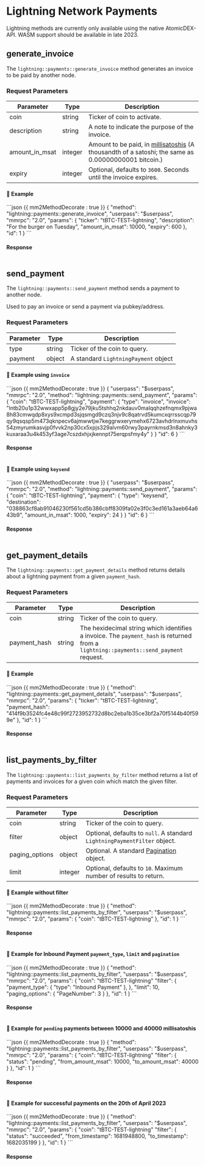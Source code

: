 # Lightning Network Payments

<Note>
Lightning methods are currently only available using the native AtomicDEX-API. WASM support should be available in late 2023.
</Note>

## generate_invoice

The `lightning::payments::generate_invoice` method generates an invoice to be paid by another node.

### Request Parameters

| Parameter            | Type    | Description                                                                                                                                                      |
|----------------------|---------|------------------------------------------------------------------------------------------------------------------------------------------------------------------|
| coin                 | string  | Ticker of coin to activate.                                                                                                                                      |
| description          | string  | A note to indicate the purpose of the invoice.                                                                                                                   |
| amount_in_msat       | integer | Amount to be paid, in [millisatoshis](https://bitcoindata.science/bitcoin-units-converter.html) (A thousandth of a satoshi; the same as 0.00000000001 bitcoin.)  |
| expiry               | integer | Optional, defaults to `3600`. Seconds until the invoice expires.                                                                                                 |


#### 📌 Example

<CodeGroup title="" tag="POST" label="lightning::payments::generate_invoice">
```json {{ mm2MethodDecorate : true }}
{
    "method": "lightning::payments::generate_invoice",
    "userpass": "$userpass",
    "mmrpc": "2.0",
    "params": {
        "ticker": "tBTC-TEST-lightning",
        "description": "For the burger on Tuesday",
        "amount_in_msat": 10000,
        "expiry": 600
    },
    "id": 1
}
```
</CodeGroup>

<CollapsibleSection expandedText='Hide Response' collapsedText='Show Response'>

#### Response

```json

```
</CollapsibleSection>


## send_payment

The `lightning::payments::send_payment` method sends a payment to another node.

Used to pay an invoice or send a payment via pubkey/address.


### Request Parameters

| Parameter  | Type    | Description                                                                                                                           |
|------------|---------|---------------------------------------------------------------------------------------------------------------------------------------|
| type       | string  | Ticker of the coin to query.                                                                                                          |
| payment    | object  | A standard `LightningPayment` object                                                                                                  |


#### 📌 Example using `invoice`

<CodeGroup title="" tag="POST" label="lightning::payments::send_payment">
```json {{ mm2MethodDecorate : true }}
{
    "userpass": "$userpass",
    "mmrpc": "2.0",
    "method": "lightning::payments::send_payment",
    "params": {
        "coin": "tBTC-TEST-lightning",
        "payment": {
            "type": "invoice",
            "invoice": "lntb20u1p32wwxapp5p8gjy2e79jku5tshhq2nkdauv0malqqhzefnqmx9pjwa8h83cmwqdp8xys9xcmpd3sjqsmgd9czq3njv9c8qatrvd5kumcxqrrsscqp79qy9qsqsp5m473qknpecv6ajmwwtjw7keggrwxerymehx6723avhdrlnxmuvhs54zmyrumkasvjp0fvvk2np30cx5xpjs329alvm60rwy3payrnkmsd3n8ahnky3kuxaraa3u4k453yf3age7cszdxhjxjkennpt75erqpsfmy4y" 
        }
    }
    "id": 6
}
```
</CodeGroup>

<CollapsibleSection expandedText='Hide Response' collapsedText='Show Response'>

#### Response

```json

```
</CollapsibleSection>


#### 📌 Example using `keysend`

<CodeGroup title="" tag="POST" label="lightning::payments::send_payment">
```json {{ mm2MethodDecorate : true }}
{
    "userpass": "$userpass",
    "mmrpc": "2.0",
    "method": "lightning::payments::send_payment",
    "params": {
        "coin": "tBTC-TEST-lightning",
        "payment": {
            "type": "keysend",
            "destination": "038863cf8ab91046230f561cd5b386cbff8309fa02e3f0c3ed161a3aeb64a643b9",
            "amount_in_msat": 1000,
            "expiry": 24
        }
    }
    "id": 6
}
```
</CodeGroup>

<CollapsibleSection expandedText='Hide Response' collapsedText='Show Response'>

#### Response

```json

```
</CollapsibleSection>


## get_payment_details

The `lightning::payments::get_payment_details` method returns details about a lightning payment from a given `payment_hash`.


### Request Parameters

| Parameter            | Type    | Description                                                                                                                           |
|----------------------|---------|---------------------------------------------------------------------------------------------------------------------------------------|
| coin                 | string  | Ticker of the coin to query.                                                                                                          |
| payment_hash         | string  | The hexidecimal string which identifies a invoice. The `payment_hash` is returned from a `lightning::payments::send_payment` request. |


#### 📌 Example

<CodeGroup title="" tag="POST" label="lightning::payments::get_payment_details">
```json {{ mm2MethodDecorate : true }}
{
    "method": "lightning::payments::get_payment_details",
    "userpass": "$userpass",
    "mmrpc": "2.0",
    "params": {
        "ticker": "tBTC-TEST-lightning",
        "payment_hash": "414f9b3524fc4e48c99f2723952732d8bc2eba1b35ce3bf2a70f5144b40f599e"
    },
    "id": 1
}
```
</CodeGroup>

<CollapsibleSection expandedText='Hide Response' collapsedText='Show Response'>

#### Response

```json

```
</CollapsibleSection>


## list_payments_by_filter

The `lightning::payments::list_payments_by_filter` method returns a list of payments and invoices for a given coin which match the given filter.

### Request Parameters

| Parameter         | Type    | Description                                                                                                                  |
|-------------------|---------|------------------------------------------------------------------------------------------------------------------------------|
| coin              | string  | Ticker of the coin to query.                                                                                                 |
| filter            | object  | Optional, defaults to `null`. A standard `LightningPaymentFilter` object.                                                    |
| paging_options    | object  | Optional. A standard [Pagination](/atomicdex/api/v20#Pagination) object.                                                     |
| limit             | integer | Optional, defaults to `10`. Maximum number of results to return.                                                             |


#### 📌 Example without filter

<CodeGroup title="" tag="POST" label="lightning::payments::list_payments_by_filter">
```json {{ mm2MethodDecorate : true }}
{
    "method": "lightning::payments::list_payments_by_filter",
    "userpass": "$userpass",
    "mmrpc": "2.0",
    "params": {
        "coin": "tBTC-TEST-lightning"
    },
    "id": 1
}
```
</CodeGroup>

<CollapsibleSection expandedText='Hide Response' collapsedText='Show Response'>

#### Response

```json

```
</CollapsibleSection>


#### 📌 Example for Inbound Payment `payment_type`, `limit` and `pagination`

<CodeGroup title="" tag="POST" label="lightning::payments::list_payments_by_filter">
```json {{ mm2MethodDecorate : true }}
{
    "method": "lightning::payments::list_payments_by_filter",
    "userpass": "$userpass",
    "mmrpc": "2.0",
    "params": {
        "coin": "tBTC-TEST-lightning"
        "filter": {
            "payment_type": {
                "type": "Inbound Payment"
            },
        },
        "limit": 10,
        "paging_options": {
            "PageNumber": 3
        }
    },
    "id": 1
}
```
</CodeGroup>

<CollapsibleSection expandedText='Hide Response' collapsedText='Show Response'>

#### Response

```json

```
</CollapsibleSection>



#### 📌 Example for `pending` payments between 10000 and 40000 millisatoshis

<CodeGroup title="" tag="POST" label="lightning::payments::list_payments_by_filter">
```json {{ mm2MethodDecorate : true }}
{
    "method": "lightning::payments::list_payments_by_filter",
    "userpass": "$userpass",
    "mmrpc": "2.0",
    "params": {
        "coin": "tBTC-TEST-lightning"
        "filter": {
            "status": "pending",
            "from_amount_msat": 10000,
            "to_amount_msat": 40000
        }
    },
    "id": 1
}
```
</CodeGroup>

<CollapsibleSection expandedText='Hide Response' collapsedText='Show Response'>

#### Response

```json

```
</CollapsibleSection>



#### 📌 Example for successful payments on the 20th of April 2023

<CodeGroup title="" tag="POST" label="lightning::payments::list_payments_by_filter">
```json {{ mm2MethodDecorate : true }}
{
    "method": "lightning::payments::list_payments_by_filter",
    "userpass": "$userpass",
    "mmrpc": "2.0",
    "params": {
        "coin": "tBTC-TEST-lightning"
        "filter": {
            "status": "succeeded",
            "from_timestamp": 1681948800,
            "to_timestamp": 1682035199
        }
    },
    "id": 1
}
```
</CodeGroup>

<CollapsibleSection expandedText='Hide Response' collapsedText='Show Response'>

#### Response

```json

```
</CollapsibleSection>

